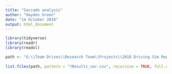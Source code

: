 ```yaml
---
title: "Saccade analysis"
author: "Hayden Green"
date: "14 October 2018"
output: html_document
---
```


```r
library(tidyverse)
library(readr)
library(readxl)
```




```r

path <- "G:\\Team Drives\\Research Team\\Projects\\2018 Driving Sim Reproducibility\\4_Analysis_Saccades"
  
list.files(path, pattern = "?Results_var.csv", recursive = TRUE, full.names = TRUE)  



```

